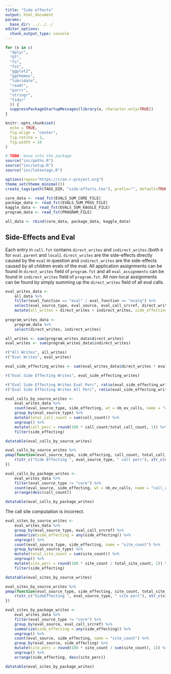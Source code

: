 ```yaml
---
title: "Side effects"
output: html_document
params:
  base_dir: ../../../
editor_options: 
  chunk_output_type: console
---
```


```r
for (x in c(
  "dplyr", 
  "DT",
  "fs",
  "fst",
  "ggplot2",
  "ggthemes",
  "lubridate",
  "readr",
  "purrr",
  "stringr",
  "tidyr"
  )) {
  suppressPackageStartupMessages(library(x, character.only=TRUE))
}

knitr::opts_chunk$set(
  echo = TRUE,
  fig.align = "center",
  fig.retina = 2,
  fig.width = 10
)

# TODO: move into the package
source("inc/paths.R")
source("inc/setup.R")
source("inc/latextags.R")

options(repos="https://cran.r-project.org")
theme_set(theme_minimal())
create_tags(path(TAGS_DIR, "side-effects.tex"), prefix="", default=TRUE)
```

```r
core_data <- read_fst(EVALS_SUM_CORE_FILE)
package_data <- read_fst(EVALS_SUM_PKGS_FILE)
kaggle_data <- read_fst(EVALS_SUM_KAGGLE_FILE)
program_data <- read_fst(PROGRAM_FILE)

all_data <- rbind(core_data, package_data, kaggle_data)
```

## Side-Effects and Eval

Each entry in `call.fst` contains `direct_writes` and `indirect_writes` (both
`0` for `eval.parent` and `local`). `direct_writes` are the side-effects
directly caused by the `eval` in question and `indirect_writes` are the
side-effects caused by all children evals of the eval. All application
assignments can be found in `direct_writes` field of `program.fst` and all
`eval_assignments` can be found in `indirect_writes` field of `program.fst`. All
non-local assignments can be found by simply summing up the `direct_writes`
field of all eval calls.


```r
eval_writes_data <-
    all_data %>%
    filter(eval_function == "eval" | eval_function == "evalq") %>%
    select(eval_source_type, eval_source, eval_call_srcref, direct_writes, indirect_writes, nb_ev_calls) %>%
    mutate(all_writes = direct_writes + indirect_writes, side_effecting = as.logical(all_writes))
    
program_writes_data <-
    program_data %>%
    select(direct_writes, indirect_writes)
```


```r
all_writes <- sum(program_writes_data$direct_writes)
eval_writes <- sum(program_writes_data$indirect_writes)

r("All Writes", all_writes)
r("Eval Writes", eval_writes)

eval_side_effecting_writes <- sum(eval_writes_data$direct_writes * eval_writes_data$nb_ev_calls)

r("Eval Side Effecting Writes", eval_side_effecting_writes)

r("Eval Side Effecting Writes Eval Perc", ratio(eval_side_effecting_writes, eval_writes))
r("Eval Side Effecting Writes All Perc", ratio(eval_side_effecting_writes, all_writes))
```

```r
eval_calls_by_source_writes <-
    eval_writes_data %>%
    count(eval_source_type, side_effecting, wt = nb_ev_calls, name = "call_count") %>%
    group_by(eval_source_type) %>%
    mutate(total_call_count = sum(call_count)) %>%
    ungroup() %>%
    mutate(call_perc = round(100 * call_count/total_call_count, 1)) %>%
    filter(side_effecting)

datatable(eval_calls_by_source_writes)

eval_calls_by_source_writes %>%
pmap(function(eval_source_type, side_effecting, call_count, total_call_count, call_perc) {
    r(str_c("Side Effecting ", eval_source_type, " call perc"), str_c(call_perc, "%"))
})

eval_calls_by_package_writes <-
    eval_writes_data %>%
    filter(eval_source_type != "core") %>%
    count(eval_source, side_effecting, wt = nb_ev_calls, name = "call_count") %>%
    arrange(desc(call_count))

datatable(eval_calls_by_package_writes)
```

The call site computation is incorrect.

```r
eval_sites_by_source_writes <-
    eval_writes_data %>%
    group_by(eval_source_type, eval_call_srcref) %>%
    summarize(side_effecting = any(side_effecting)) %>%
    ungroup() %>%
    count(eval_source_type, side_effecting, name = "site_count") %>%
    group_by(eval_source_type) %>%
    mutate(total_site_count = sum(site_count)) %>%
    ungroup() %>%
    mutate(site_perc = round(100 * site_count / total_site_count, 1)) %>%
    filter(side_effecting)

datatable(eval_sites_by_source_writes)

eval_sites_by_source_writes %>%
pmap(function(eval_source_type, side_effecting, site_count, total_site_count, site_perc) {
    r(str_c("SideEffecting ", eval_source_type, " site perc"), str_c(site_perc, "%"))
})

eval_sites_by_package_writes <-
    eval_writes_data %>%
    filter(eval_source_type != "core") %>%
    group_by(eval_source, eval_call_srcref) %>%
    summarize(side_effecting = any(side_effecting)) %>%
    ungroup() %>%
    count(eval_source, side_effecting, name = "site_count") %>%
    group_by(eval_source, side_effecting) %>%
    mutate(site_perc = round(100 * site_count / sum(site_count), 1)) %>%
    ungroup() %>%
    arrange(side_effecting, desc(site_perc))

datatable(eval_sites_by_package_writes)
```
